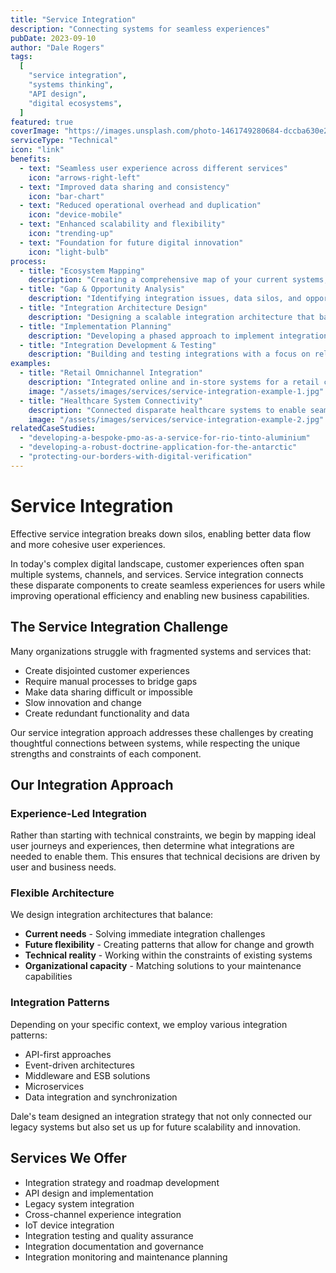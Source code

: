 ```yaml
---
title: "Service Integration"
description: "Connecting systems for seamless experiences"
pubDate: 2023-09-10
author: "Dale Rogers"
tags:
  [
    "service integration",
    "systems thinking",
    "API design",
    "digital ecosystems",
  ]
featured: true
coverImage: "https://images.unsplash.com/photo-1461749280684-dccba630e2f6?auto=format&fit=crop&w=1200&q=80"
serviceType: "Technical"
icon: "link"
benefits:
  - text: "Seamless user experience across different services"
    icon: "arrows-right-left"
  - text: "Improved data sharing and consistency"
    icon: "bar-chart"
  - text: "Reduced operational overhead and duplication"
    icon: "device-mobile"
  - text: "Enhanced scalability and flexibility"
    icon: "trending-up"
  - text: "Foundation for future digital innovation"
    icon: "light-bulb"
process:
  - title: "Ecosystem Mapping"
    description: "Creating a comprehensive map of your current systems, services, and how they interact."
  - title: "Gap & Opportunity Analysis"
    description: "Identifying integration issues, data silos, and opportunities for improved connections."
  - title: "Integration Architecture Design"
    description: "Designing a scalable integration architecture that balances immediate needs with future flexibility."
  - title: "Implementation Planning"
    description: "Developing a phased approach to implement integrations with minimal disruption to existing operations."
  - title: "Integration Development & Testing"
    description: "Building and testing integrations with a focus on reliability, performance, and security."
examples:
  - title: "Retail Omnichannel Integration"
    description: "Integrated online and in-store systems for a retail chain, creating a seamless customer experience across channels."
    image: "/assets/images/services/service-integration-example-1.jpg"
  - title: "Healthcare System Connectivity"
    description: "Connected disparate healthcare systems to enable seamless information flow while maintaining strict security and compliance."
    image: "/assets/images/services/service-integration-example-2.jpg"
relatedCaseStudies:
  - "developing-a-bespoke-pmo-as-a-service-for-rio-tinto-aluminium"
  - "developing-a-robust-doctrine-application-for-the-antarctic"
  - "protecting-our-borders-with-digital-verification"
---
```



# Service Integration

<UserCallout type="info">
  Effective service integration breaks down silos, enabling better data flow and
  more cohesive user experiences.
</UserCallout>

In today's complex digital landscape, customer experiences often span multiple systems, channels, and services. Service integration connects these disparate components to create seamless experiences for users while improving operational efficiency and enabling new business capabilities.

<Metric
  value="Connected"
  label="Seamless experiences across systems"
  icon="link"
/>

## The Service Integration Challenge

Many organizations struggle with fragmented systems and services that:

- Create disjointed customer experiences
- Require manual processes to bridge gaps
- Make data sharing difficult or impossible
- Slow innovation and change
- Create redundant functionality and data

Our service integration approach addresses these challenges by creating thoughtful connections between systems, while respecting the unique strengths and constraints of each component.

<Metric
  value="Efficient"
  label="Reduced duplication & improved data flow"
  icon="check-circle"
/>

## Our Integration Approach

### Experience-Led Integration

Rather than starting with technical constraints, we begin by mapping ideal user journeys and experiences, then determine what integrations are needed to enable them. This ensures that technical decisions are driven by user and business needs.

### Flexible Architecture

We design integration architectures that balance:

- **Current needs** - Solving immediate integration challenges
- **Future flexibility** - Creating patterns that allow for change and growth
- **Technical reality** - Working within the constraints of existing systems
- **Organizational capacity** - Matching solutions to your maintenance capabilities

### Integration Patterns

Depending on your specific context, we employ various integration patterns:

- API-first approaches
- Event-driven architectures
- Middleware and ESB solutions
- Microservices
- Data integration and synchronization

<Testimonial author="Enterprise Architect" role="Commonwealth Agency">
  Dale's team designed an integration strategy that not only connected our
  legacy systems but also set us up for future scalability and innovation.
</Testimonial>

## Services We Offer

- Integration strategy and roadmap development
- API design and implementation
- Legacy system integration
- Cross-channel experience integration
- IoT device integration
- Integration testing and quality assurance
- Integration documentation and governance
- Integration monitoring and maintenance planning
